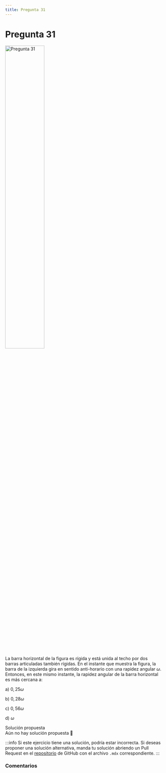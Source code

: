 ```yaml
---
title: Pregunta 31
---
```



# Pregunta 31

<Image
  src="science/dynamics/exercises/2018-1/p31/image.png"
  alt="Pregunta 31"
  width="50%"
/>

La barra horizontal de la figura es rígida y está unida al techo por dos barras articuladas también rígidas. En el instante que muestra la figura, la barra de la izquierda gira en sentido anti-horario con una rapidez angular $\omega$. Entonces, en este mismo instante, la rapidez angular de la barra horizontal es más cercana a:

a) $0,25 \omega$

b) $0,28 \omega$

c) $0,56 \omega$

d) $\omega$

<MDXDetails>
<summary>Solución propuesta</summary>

<div className="exercise">
Aún no hay solución propuesta 🥲
</div>

:::info
Si este ejercicio tiene una solución, podría estar incorrecta. Si deseas proponer una solución alternativa, manda tu solución abriendo
un Pull Request en el [repositorio](https://github.com/crow-rojas/apuntes-fundamentals/pulls) de GitHub con el archivo
`.mdx` correspondiente.
:::

</MDXDetails>

### Comentarios

<Disqus
  url="https://crow-rojas.github.io/apuntes-fundamentals/docs/science/dynamics/exercises/2018-1/p31"
  identifier="docs/science/dynamics/exercises/2018-1/p31"
  title="2018-1 Dinámica - Pregunta 31"
/>
